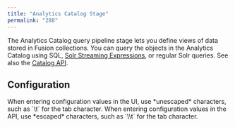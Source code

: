 ```yaml
---
title: "Analytics Catalog Stage"
permalink: "288"
---
```


The Analytics Catalog query pipeline stage lets you define views of data stored in Fusion collections. You can query the objects in the Analytics Catalog using SQL, [Solr Streaming Expressions](https://cwiki.apache.org/confluence/display/solr/Streaming+Expressions), or regular Solr queries. See also the [Catalog API](/fusion-server/4.2/329/catalog-api).

## Configuration

<Tip>
When entering configuration values in the UI, use *unescaped* characters, such as `\t` for the tab character. When entering configuration values in the API, use *escaped* characters, such as `\\t` for the tab character.
</Tip>


<SchemaParamFields schema={schema}/>
